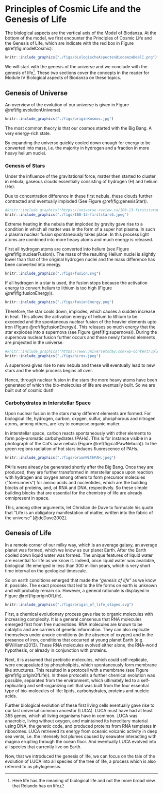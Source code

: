 # Principles of Cosmic Life and the Genesis of Life

The biological aspects are the vertical axis of the Model of Biodanza. 
At the bottom of the model, we first encounter the Principles of Cosmic Life and the Genesis of Life, which are indicate with the red box in Figure \@ref(fig:modelCosmic). 

```r
knitr::include_graphics("./figs/biologischeAspectenBiodanzaDeelI.png")
```

We will start with the genesis of the universe and we conclude with the genesis of life^[Here life has the meaning of biological life and not the more broad view that Rolando has on life]. These two sections cover the concepts in the reader for Module IV Biological aspects of Biodanza on these topics. 

## Genesis of Universe

An overview of the evolution of our universe is given in Figure \@ref(fig:evolutionUniverse).

```r
knitr::include_graphics("./figs/originKosmos.jpg")
```

The most common theory is that our cosmos started with the Big Bang. 
A very energy-rich state.  

By expanding the universe quickly cooled down enough for energy to be converted into mass, i.e. the majority in hydrogen and a fraction in more heavy helium nuclei. 



### Genesis of Stars

Under the influence of the gravitational force, matter then started to cluster in nebula, gaseous clouds essentially consisting of hydrogen (H) and helium (He). 

Due to concentration difference in these first nebula, these clouds further contracted and eventually imploded (See Figure \@ref(fig:genesisStar)). 

```r
#knitr::include_graphics("https://universe-review.ca/I08-13-firststars6.jpg")
knitr::include_graphics("./figs/I08-13-firststars6.jpeg")
```


Extreme heating in the nebula that imploded by gravity gave rise to a condition in which all matter was in the form of a super hot plasma.
In such a plasma nuclear fusion spontaneously takes place. In this process light atoms are combined into more heavy atoms and much energy is released.

First all hydrogen atoms are converted into helium (see Figure \@ref(fig:nuclearFusion)). The mass of the resulting Helium nuclei is slightly lower than that of the original hydrogen nuclei and the mass difference has been converted into energy. 

```r
knitr::include_graphics("./figs/fusion.svg")
```

If all hydrogen in a star is used, the fusion stops because the activation energy to convert helium to lithium is too high (Figure \@ref(fig:fusionEnergy)).

```r
knitr::include_graphics("./figs/fusionEnergy.png")
```

Therefore, the star cools down, implodes, which causes a sudden increase in heat. This allows the activation energy of helium to lithium to be exceeded and the spontaneous nuclear fusion of the heavier elements upto iron (Figure \@ref(fig:fusionEnergy)). This releases so much energy that the star explodes into a supernova (see Figure \@ref(fig:supernova)). During the supernova nuclear fusion further occurs and these newly formed elements are projected in the universe.

```r
#knitr::include_graphics("https://www.universetoday.com/wp-content/uploads/2020/04/hires.jpg")
knitr::include_graphics("./figs/hires.jpeg")
```

A supernova gives rise to new nebula and these will eventually lead to new stars and the whole process begins all over. 

Hence, through nuclear fusion in the stars the more heavy atoms have been generated of which the bio-molecules of life are eventually built. So we are built out of cosmic dust! 

\newpage 

### Carbohydrates in Interstellar Space

Upon nuclear fusion in the stars many different elements are formed. For biological life, hydrogen, carbon, oxygen, sulfur, phosphorous and nitrogen atoms, among others, are key to compose organic matter. 

In interstellar space, carbon reacts spontaneously with other elements to form poly-aromatic carbohydrates  (PAHs). This is for instance visible in a photograph of the Cat's paw nebula (Figure \@ref(fig:catPawNebula)). In the green regions radiation of hot stars induces fluorescence of PAHs. 

```r
knitr::include_graphics("./figs/orionWithPAH.jpeg")
```    

PAHs were already be generated shortly after the Big Bang.  Once they are produced, they are further transformed in interstellar space upon reaction with hydrogen and oxygen <!-- via hydrogenation (reaction with hydrogen), oxygenation (reaction with oxygen) --> among others to form precursor molecules ("forerunners") for amino acids and nucleotides, which are the building blocks of proteins, and, of RNA and DNA, respectively. So these simple building blocks that are essential for the chemistry of life are already omnipresent in space. 

This, among other arguments, let Christian de Duve to formulate his quote that "Life is an obligatory manifestation of matter, written into the fabric of the universe" [@deDuve2002].  


## Genesis of Life 

In a remote corner of our milky way, which is an average galaxy, an average planet was formed, which we know as our planet Earth. 
After the Earth cooled down liquid water was formed. The unique features of liquid water are essential for life as we know it.
Indeed, once liquid water was available, biological life emerged in less than 300 million years, which is very short time interval on the geological timescale. 

<!-- Water is a peculiar molecule and it has the unique feature to form hydrogen bounds between the hydrogen and oxygen atoms of different molecules (see Figure \@ref(fig:water)). 

```r
knitr::include_graphics("./figs/3D_model_hydrogen_bonds_in_water.svg")
```    

These hydrogen bounds cause water to be liquid at higher temperatures than what we would expect based on the small size of the molecule. It also makes water to freeze with volume increase! Water has its lowest volume while it is liquid at 4°C. -->


So on earth conditions emerged that made the *"genesis of life"* as we know it, possible. The exact process that led to the life forms on earth is unknown and will probably remain so. 
However, a general rationale is displayed in Figure \@ref(fig:originOfLife).

```r
knitr::include_graphics("./figs/origin_of_life_stages.svg")
```  

First, a chemical evolutionary process gave rise to organic molecules with increasing complexity. It is a general consensus that RNA molecules emerged first from free nucleotides. RNA molecules are known to be catalytic and are carriers of genetic information. They can also replicate themselves under anoxic conditions (in the absence of oxygen) and in the presence of iron, conditions that occurred at young planet Earth (e.g. @Williams2013). These RNA molecules evolved either alone, the RNA-world hypothesis, or already in conjunction with proteins.  

Next, it is assumed that prebiotic molecules, which could self-replicate, were encapsulated by phospholipids, which spontaneously form membrane like structures. This resulted in a protocell with a membrane (see Figure \@ref(fig:originOfLife)).
In these protocells a further chemical evolution was possible, separated from the environment, which ultimately led to a self-replicating and self-organizing cell that was built from the four essential type of bio-molecules of life: lipids, carbohydrates, proteins and nucleic acids. 

Further biological evolution of these first living cells eventually gave rise to our last universal common ancestor (LUCA).
LUCA must have had at least 355 genes, which all living organisms have in common.
LUCA was anaerobic, living without oxygen, and maintained its hereditary material using DNA, the genetic code, and produced proteins from RNA templates in ribosomes. LUCA retrieved its energy from oceanic volcanic activity in deep sea vents, i.e. the intensely hot plumes caused by seawater interacting with magma erupting through the ocean floor. And eventually LUCA evolved into all species that currently live on Earth. 


Now, that we introduced the genesis of life, we can focus on the tale of the evolution of LUCA into all species of the tree of life, a process which is also referred to as phylogenesis.  
